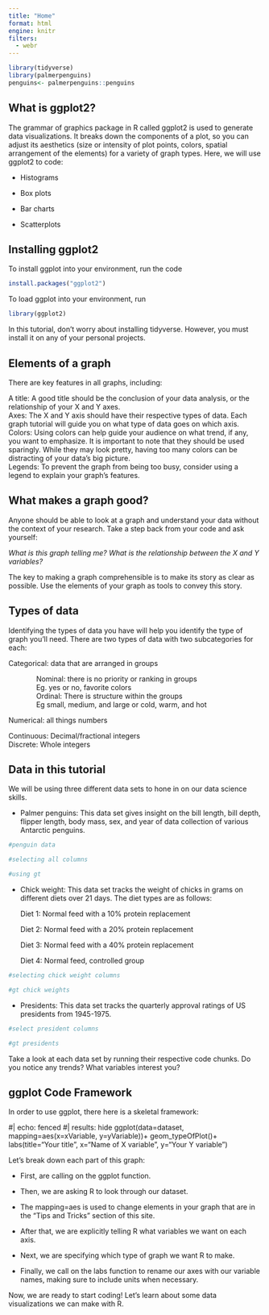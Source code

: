```yaml
---
title: "Home"
format: html
engine: knitr
filters:
  - webr
---
```

```r
library(tidyverse)
library(palmerpenguins)
penguins<- palmerpenguins::penguins
```
## What is ggplot2?

The grammar of graphics package in R called ggplot2 is used to generate data visualizations. It breaks down the components of a plot, so you can adjust its aesthetics (size or intensity of plot points, colors, spatial arrangement of the elements) for a variety of graph types. Here, we will use ggplot2 to code:

-   Histograms

-   Box plots

-   Bar charts

-   Scatterplots

## Installing ggplot2

To install ggplot into your environment, run the code

``` r
install.packages("ggplot2")
```

To load ggplot into your environment, run

``` r
library(ggplot2)
```

In this tutorial, don't worry about installing tidyverse. However, you must install it on any of your personal projects.

## Elements of a graph

There are key features in all graphs, including:

| A title: A good title should be the conclusion of your data analysis, or the relationship of your X and Y axes.

| Axes: The X and Y axis should have their respective types of data. Each graph tutorial will guide you on what type of data goes on which axis.

| Colors: Using colors can help guide your audience on what trend, if any, you want to emphasize. It is important to note that they should be used sparingly. While they may look pretty, having too many colors can be distracting of your data’s big picture.

| Legends: To prevent the graph from being too busy, consider using a legend to explain your graph’s features.

## What makes a graph good?

Anyone should be able to look at a graph and understand your data without the context of your research. Take a step back from your code and ask yourself:

*What is this graph telling me? What is the relationship between the X and Y variables?*

The key to making a graph comprehensible is to make its story as clear as possible. Use the elements of your graph as tools to convey this story.

## Types of data

Identifying the types of data you have will help you identify the type of graph you’ll need. There are two types of data with two subcategories for each: 

Categorical: data that are arranged in groups

|               Nominal: there is no priority or ranking in groups 

|               Eg. yes or no, favorite colors

|               Ordinal: There is structure within the groups

|               Eg small, medium, and large or cold, warm, and hot

Numerical: all things numbers

| Continuous: Decimal/fractional integers

| Discrete: Whole integers

## Data in this tutorial

We will be using three different data sets to hone in on our data science skills.

-   Palmer penguins: This data set gives insight on the bill length, bill depth, flipper length, body mass, sex, and year of data collection of various Antarctic penguins. 

```r
#penguin data
```

```r
#selecting all columns
```

```r
#using gt
```

-   Chick weight: This data set tracks the weight of chicks in grams on different diets over 21 days. The diet types are as follows:

    Diet 1: Normal feed with a 10% protein replacement

    Diet 2: Normal feed with a 20% protein replacement

    Diet 3: Normal feed with a 40% protein replacement

    Diet 4: Normal feed, controlled group\

```r
#selecting chick weight columns
```

```r
#gt chick weights
```

-   Presidents: This data set tracks the quarterly approval ratings of US presidents from 1945-1975.

```r
#select president columns
```

```r
#gt presidents
```

Take a look at each data set by running their respective code chunks. Do you notice any trends? What variables interest you?

## ggplot Code Framework

In order to use ggplot, there here is a skeletal framework:


#| echo: fenced
#| results: hide
ggplot(data=dataset, mapping=aes(x=xVariable, y=yVariable))+
  geom_typeOfPlot()+
  labs(title="Your title", x="Name of X variable", y="Your Y variable")

Let's break down each part of this graph:

-   First, are calling on the ggplot function.

-   Then, we are asking R to look through our dataset.

-   The mapping=aes is used to change elements in your graph that are in the "Tips and Tricks" section of this site.

-   After that, we are explicitly telling R what variables we want on each axis.

-   Next, we are specifying which type of graph we want R to make.

-   Finally, we call on the labs function to rename our axes with our variable names, making sure to include units when necessary.

Now, we are ready to start coding! Let's learn about some data visualizations we can make with R.

